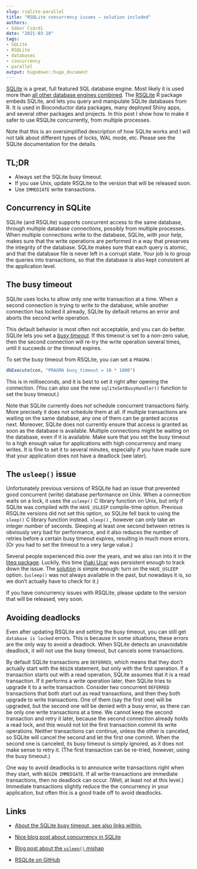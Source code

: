 ```yaml
---
slug: rsqlite-parallel
title: "RSQLite concurrency issues — solution included"
authors: 
- Gábor Csárdi
date: "2021-03-10" 
tags: 
- SQLite
- RSQLite
- databases
- concurrency
- parallel
output: hugodown::hugo_document
---
```


[SQLite](https://www.sqlite.org/index.html) is a great, full featured SQL database engine. Most likely it is used more than [all other database engines combined](https://www.sqlite.org/mostdeployed.html). The [RSQLite](https://github.com/r-dbi/RSQLite) R package embeds SQLite, and lets you query and manipulate SQLite databases from R. It is used in Bioconductor data packages, many deployed Shiny apps, and several other packages and projects. In this post I show how to make it safer to use RSQLite concurrently, from multiple processes.

Note that this is an oversimplified description of how SQLite works and I will not talk about different types of locks, WAL mode, etc. Please see the SQLite documentation for the details.

## TL;DR

-   Always set the SQLite busy timeout.
-   If you use Unix, update RSQLite to the version that will be released soon.
-   Use `IMMEDIATE` write transactions.

## Concurrency in SQLite

SQLite (and RSQLite) supports concurrent access to the same database, through multiple database connections, possibly from multiple processes. When multiple connections write to the database, SQLite, *with your help*, makes sure that the write operations are performed in a way that preserves the integrity of the database. SQLite makes sure that each query is atomic, and that the database file is never left in a corrupt state. Your job is to group the queries into transactions, so that the database is also kept consistent at the application level.

## The busy timeout

SQLite uses locks to allow only one write transaction at a time. When a second connection is trying to write to the database, while another connection has locked it already, SQLite by default returns an error and aborts the second write operation.

This default behavior is most often not acceptable, and you can do better. SQLite lets you set a [*busy timeout*](https://www.sqlite.org/pragma.html#pragma_busy_timeout)*.* If this timeout is set to a non-zero value, then the second connection will re-try the write operation several times, until it succeeds or the timeout expires.

To set the busy timeout from RSQLite, you can set a `PRAGMA` :

``` r
dbExecute(con, "PRAGMA busy_timeout = 10 * 1000")
```

This is in milliseconds, and it is best to set it right after opening the connection. (You can also use the new `sqliteSetBusyHandler()` function to set the busy timeout.)

Note that SQLite currently does *not* schedule concurrent transactions fairly. More precisely it does not schedule them at all. If multiple transactions are waiting on the same database, any one of them can be granted access next. Moreover, SQLite does not currently ensure that access is granted as soon as the database is available. Multiple connections might be waiting on the database, even if it is available. Make sure that you set the busy timeout to a high enough value for applications with high concurrency and many writes. It is fine to set it to several minutes, especially if you have made sure that your application does not have a deadlock (see later).

## The `usleep()` issue

Unfortunately previous versions of RSQLite had an issue that prevented good concurrent (write) database performance on Unix. When a connection waits on a lock, it uses the `usleep()` C library function on Unix, but only if SQLite was compiled with the `HAVE_USLEEP` compile-time option. Previous RSQLite versions did not set this option, so SQLite fell back to using the `sleep()` C library function instead. `sleep()` , however can only take an integer number of seconds. Sleeping at least one second between retries is obviously very bad for performance, and it also reduces the number of retries before a certain busy timeout expires, resulting in much more errors. (Or you had to set the timeout to a very large value.)

Several people experienced this over the years, and we also ran into it in the [liteq package](https://github.com/r-lib/liteq/issues/28). Luckily, this time [Iñaki Ucar](https://github.com/Enchufa2) was persistent enough to track down the issue. The [solution](https://github.com/r-dbi/RSQLite/pull/345) is simple enough: turn on the `HAVE_USLEEP` option. (`usleep()` was not always available in the past, but nowadays it is, so we don't actually have to check for it.)

If you have concurrency issues with RSQLite, please update to the version that will be released, very soon.

## Avoiding deadlocks

Even after updating RSQLite and setting the busy timeout, you can still get `database is locked` errors. This is because in some situations, these errors are the only way to avoid a deadlock. When SQLite detects an unavoidable deadlock, it will not use the busy timeout, but cancels some transactions.

By default SQLite transactions are `DEFERRED`, which means that they don't actually start with the `BEGIN` statement, but only with the first operation. If a transaction starts out with a read operation, SQLite assumes that it is a read transaction. If it performs a write operation later, then SQLite tries to upgrade it to a write transaction. Consider two concurrent `DEFERRED` transactions that both start out as read transactions, and then they both upgrade to write transactions. One of them (say the first one) will be upgraded, but the second one will be denied with a busy error, as there can be only one write transactions at a time. We cannot keep the second transaction and retry it later, because the second connection already holds a read lock, and this would not lot the first transaction commit its write operations. Neither transactions can continue, unless the other is canceled, so SQLite will cancel the second and let the first one commit. When the second one is canceled, its busy timeout is simply ignored, as it does not make sense to retry it. (The first transaction can be re-tried, however, using the busy timeout.)

One way to avoid deadlocks is to announce write transactions right when they start, with `BEGIN IMMEDIATE`. If all write-transactions are immediate transactions, then no deadlock can occur. (Well, at least not at this level.) Immediate transactions slightly reduce the the concurrency in your application, but often this is a good trade off to avoid deadlocks.

## Links

-   [About the SQLite busy timeout, see also links within.](https://www.sqlite.org/c3ref/busy_timeout.html)

-   [Nice blog post about concurrency in SQLite](https://activesphere.com/blog/2018/12/24/understanding-sqlite-busy)

-   [Blog post about the `usleep()` mishap](https://beets.io/blog/sqlite-nightmare.html)

-   [RSQLite on GitHub](https://github.com/r-dbi/RSQLite)
